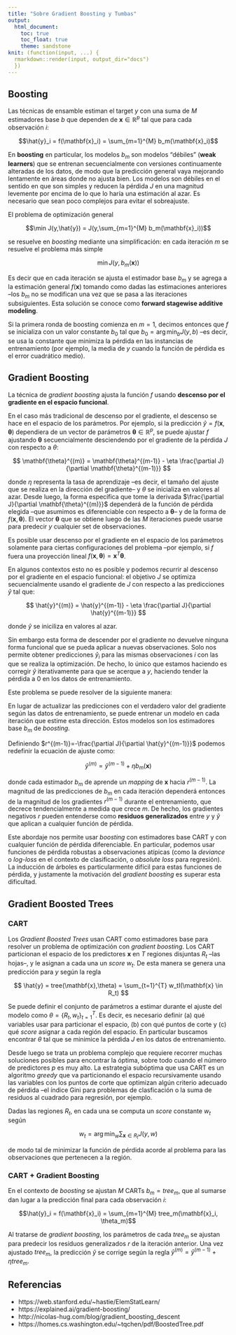 ```yaml
---
title: "Sobre Gradient Boosting y Tumbas"
output: 
  html_document:
    toc: true
    toc_float: true
    theme: sandstone
knit: (function(input, ...) {
  rmarkdown::render(input, output_dir="docs") 
  })
---
```


<!-- TODO: generalidades de aprendizaje supervisado (ver slides) -->
<!-- ## Aprendizaje supervisado -->

<!-- Función de pérdida $J(y,\hat{y})$ -->

Boosting
--------

Las técnicas de ensamble estiman el target $y$ con una suma de $M$ estimadores base $b$ que dependen de $\mathbf{x} \in \mathbb{R}^p$ tal que para cada observación $i$:

$$\hat{y}_i = f(\mathbf{x}_i) = \sum_{m=1}^{M} b_m(\mathbf{x}_i)$$

En **boosting** en particular, los modelos $b_m$ son modelos "débiles" (**weak learners**) que se entrenan secuencialmente con versiones continuamente alteradas de los datos, de modo que la predicción general vaya mejorando lentamente en áreas donde no ajusta bien. Los modelos son débiles en el sentido en que son simples y reducen la pérdida $J$ en una magnitud levemente por encima de lo que lo haría una estimación al azar. Es necesario que sean poco complejos para evitar el sobreajuste.

El problema de optimización general

$$\min J(y,\hat{y}) = J(y,\sum_{m=1}^{M} b_m(\mathbf{x}_i))$$

se resuelve en *boosting* mediante una simplificación: en cada iteración $m$ se resuelve el problema más simple

$$\min J(y,b_m(\mathbf{x}))$$

Es decir que en cada iteración se ajusta el estimador base $b_m$ y se agrega a la estimación general $f(\mathbf{x})$ tomando como dadas las estimaciones anteriores --los $b_m$ no se modifican una vez que se pasa a las iteraciones subsiguientes. Esta solución se conoce como **forward stagewise additive modeling**.

Si la primera ronda de boosting comienza en $m=1$, decimos entonces que $f$ se inicializa con un valor constante $b_0$ tal que $b_0 = \arg\min_b J(y,b)$ --es decir, se usa la constante que minimiza la pérdida en las instancias de entrenamiento (por ejemplo, la media de $y$ cuando la función de pérdida es el error cuadrático medio).

Gradient Boosting
-----------------

La técnica de *gradient boosting* ajusta la función $f$ usando **descenso por el gradiente en el espacio funcional**.

En el caso más tradicional de descenso por el gradiente, el descenso se hace en el espacio de los parámetros. Por ejemplo, si la predicción $\hat{y}=f(\mathbf{x},\mathbf{\theta})$ dependiera de un vector de parámetros $\mathbf{\theta} \in \mathbb{R}^p$, se puede ajustar $f$ ajustando $\mathbf{\theta}$ secuencialmente desciendendo por el gradiente de la pérdida $J$ con respecto a $\theta$: 

$$ \mathbf{\theta}^{(m)} = \mathbf{\theta}^{(m-1)} - \eta \frac{\partial J}{\partial \mathbf{\theta}^{(m-1)}} $$

donde $\eta$ representa la tasa de aprendizaje --es decir, el tamaño del ajuste que se realiza en la dirección del gradiente-- y $\theta$ se inicializa en valores al azar. Desde luego, la forma específica que tome la derivada $\frac{\partial J}{\partial \mathbf{\theta}^{(m)}}$ dependerá de la función de pérdida elegida --que asumimos es diferenciable con respecto a $\mathbf{\theta}$-- y de la forma de $f(\mathbf{x},\mathbf{\theta})$. El vector $\mathbf{\theta}$ que se obtiene luego de las $M$ iteraciones puede usarse para predecir $y$ cualquier set de observaciones. 

Es posible usar descenso por el gradiente en el espacio de los parámetros solamente para ciertas configuraciones del problema --por ejemplo, si $f$ fuera una proyección lineal $f(\mathbf{x},\mathbf{\theta})=\mathbf{x}^T\mathbf{\theta}$.

En algunos contextos esto no es posible y podemos recurrir al descenso por el gradiente en el espacio funcional: el objetivo $J$ se optimiza secuencialmente usando el gradiente de $J$ con respecto a las predicciones $\hat{y}$ tal que:

$$ \hat{y}^{(m)} = \hat{y}^{(m-1)} - \eta \frac{\partial J}{\partial \hat{y}^{(m-1)}} $$

donde $\hat{y}$ se iniciliza en valores al azar.

Sin embargo esta forma de descender por el gradiente no devuelve ninguna forma funcional que se pueda aplicar a nuevas observaciones. Solo nos permite obtener predicciones $\hat{y}_i$ para las mismas observaciones $i$ con las que se realiza la optimización. De hecho, lo único que estamos haciendo es corregir $\hat{y}$ iterativamente para que se acerque a $y$, haciendo tender la pérdida a 0 en los datos de entrenamiento. 

Este problema se puede resolver de la siguiente manera:

En lugar de actualizar las predicciones con el verdadero valor del gradiente según las datos de entrenamiento, se puede entrenar un modelo en cada iteración que estime esta dirección. Estos modelos son los estimadores base $b_m$ de *boosting*. 

Definiendo $r^{(m-1)}=-\frac{\partial J}{\partial \hat{y}^{(m-1)}}$ podemos redefinir la ecuación de ajuste como:

$$ \hat{y}^{(m)} = \hat{y}^{(m-1)} + \eta b_m(\mathbf{x}) $$

donde cada estimador $b_m$ de aprende un *mapping* de ${\mathbf{x}}$ hacia $r^{(m-1)}$. La magnitud de las predicciones de $b_m$ en cada iteración dependerá entonces de la magnitud de los gradientes $r^{(m-1)}$ durante el entrenamiento, que decrece tendencialmente a medida que crece $m$. De hecho, los gradientes negativos $r$ pueden entenderse como **residuos generalizados** entre $y$ y $\hat{y}$ que aplican a cualquier función de pérdida.  

Este abordaje nos permite usar *boosting* con estimadores base CART y con cualquier función de pérdida diferenciable. En particular, podemos usar funciones de pérdida robustas a observaciones atípicas (como la *deviance* o *log-loss* en el contexto de clasificación, o *absolute loss* para regresión). La inducción de árboles es particularmente difícil para estas funciones de pérdida, y justamente la motivación del *gradient boosting* es superar esta dificultad.   
<!-- en particular lo que es dificil de resolver es (10.29) de ESL -->

Gradient Boosted Trees
----------------------

### CART

Los *Gradient Boosted Trees* usan CART como estimadores base para resolver un problema de optimización con  *gradient boosting*. Los CART particionan el espacio de los predictores $\mathbf{x}$ en $T$ regiones disjuntas $R_t$ --las hojas--, y le asignan a cada una un *score* $w_t$. De esta manera se genera una predicción para $y$ según la regla 

$$
\hat{y} = tree(\mathbf{x},\theta) = \sum_{t=1}^{T} w_tI(\mathbf{x} \in R_t)
$$

Se puede definir el conjunto de parámetros a estimar durante el ajuste del modelo como $\theta = \{R_t,w_t\}_{t=1}^T$. Es decir, es necesario definir (a) qué variables usar para particionar el espacio, (b) con qué puntos de corte y (c) qué *score* asignar a cada región del espacio. En particular buscamos encontrar $\theta$ tal que se minimice la pérdida $J$ en los datos de entrenamiento. 

Desde luego se trata un problema complejo que requiere recorrer muchas soluciones posibles para encontrar la óptima, sobre todo cuando el número de predictores $p$ es muy alto. La estrategia subóptima que usa CART es un algoritmo *greedy* que va particionando el espacio recursivamente usando las variables con los puntos de corte que optimizan algún criterio adecuado de pérdida --el índice Gini para problemas de clasficación o la suma de residuos al cuadrado para regresión, por ejemplo.

Dadas las regiones $R_t$, en cada una se computa un *score* constante $w_t$ según

$$ 
w_t = \arg\min_w \sum_{\mathbf{x} \in R_t} J(y,w)
$$

de modo tal de minimizar la función de pérdida acorde al problema para las observaciones que pertenecen a la región. 


### CART + Gradient Boosting

En el contexto de *boosting* se ajustan $M$ CARTs $b_m = tree_m$, que al sumarse dan lugar a la predicción final para cada observación $i$:

$$\hat{y}_i = f(\mathbf{x}_i) = \sum_{m=1}^{M} tree_m(\mathbf{x}_i, \theta_m)$$

Al tratarse de *gradient boosting*, los parámetros de cada $tree_m$ se ajustan para predecir los residuos generalizados $r$ de la iteración anterior. Una vez ajustado $tree_m$, la predicción $\hat{y}$ se corrige según la regla $\hat{y}^{(m)} = \hat{y}^{(m-1)} + \eta tree_{m}$. 


<!-- TODO: -->
<!-- 2. ver si se puede incorporar numero de leaves (T) como param separado -->
<!-- entender algoritmo 10.3 parte (c) en ESL -- en cada región se encuentra w que minimiza la misma función de pérdida general -- por qué se incluyen f_{m-1} en la minimizacion) --comparar con XGB   -->


<!-- SEGUIR DESDE ACÁ -->
<!-- (describir gbm con hiperaparametros ya mencionadas y el agregado de subsampling) -->

<!-- Implementaciones -->
<!-- ---------------- -->

<!-- ### GBM -->

<!-- GBM/MART -->

<!-- - Número de iteraciones $M$ -->

<!-- - Tasa de aprendizaje $\eta$ -->

<!-- - """Tamaño""" de los árboles $XXX$ -->

<!-- Subsampling (ver en ESL) -->


<!-- ### XGBoost -->

<!-- En XGB que usar 2nd order (Newton) es una ventaja (+precision?) -->

<!-- ### LightGBM -->

Referencias
-----------

- https://web.stanford.edu/~hastie/ElemStatLearn/
- https://explained.ai/gradient-boosting/
- http://nicolas-hug.com/blog/gradient_boosting_descent
- https://homes.cs.washington.edu/~tqchen/pdf/BoostedTree.pdf
